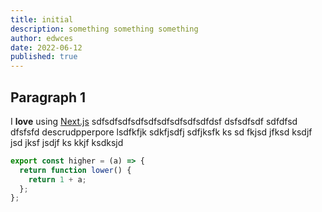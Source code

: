 ```yaml
---
title: initial
description: something something something
author: edwces
date: 2022-06-12
published: true
---
```


## Paragraph 1

I **love** using [Next.js](https://nextjs.org/)
sdfsdfsdfsdfsdfsdfsdfsdfsdfdsf dsfsdfsdf sdfdfsd
dfsfsfd descrudpperpore lsdfkfjk sdkfjsdfj sdfjksfk ks
sd fkjsd jfksd ksdjf jsd jksf jsdjf ks kkjf ksdksjd

```js
export const higher = (a) => {
  return function lower() {
    return 1 + a;
  };
};
```
